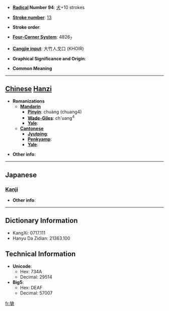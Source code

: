 * '''[[Wiktionary:Chinese radical index| Radical]] Number 94''': [[Wiktionary:Chinese radical index 犬|犬]]+10 strokes

* '''[[Wiktionary:Chinese total strokes index|Stroke number]]''': [[Wiktionary:Chinese total strokes index 13|13]]

* '''Stroke order''': 

* '''[[Wiktionary:Chinese four corner index|Four-Corner System]]''': 4826<sub>7</sub>

* '''[[Wiktionary:Chinese Cangjie index|Cangjie input]]''': 大竹人戈口 (KHOIR)

* '''Graphical Significance and Origin''': 

* '''Common Meaning'''

----

== [[Chinese]] [[Hanzi]] ==

* '''Romanizations'''
** '''[[Mandarin]]'''
*** '''[[Pinyin]]''': chuàng (chuang4)
*** '''[[Wade-Giles]]''': ch'uang<sup>4</sup>
*** '''[[Yale]]''': 
** '''[[Cantonese]]'''
*** '''[[Jyutping]]''':
*** '''[[Penkyamp]]''': 
*** '''[[Yale]]''': 

* '''Other info''': 

----

==Japanese==
===[[Kanji]]===
{{kanji|on readings=[[そう]] (sō)|kun readings=}}

* '''Other info''':  

----

== Dictionary Information ==

* KangXi: 0717.111
* Hanyu Da Zidian: 21363.100

== Technical Information ==

* '''Unicode''':
** Hex: 734A
** Decimal: 29514
* '''Big5''':
** Hex: DEAF
** Decimal: 57007

[[fr:獊]]